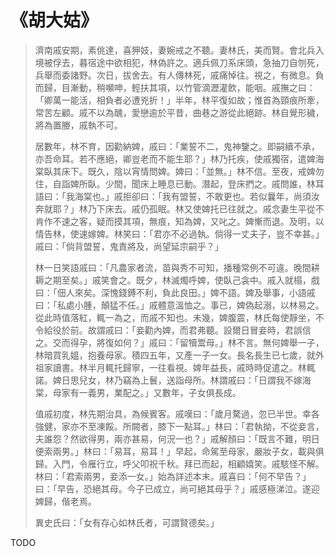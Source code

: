 # 《胡大姑》

> 濟南戚安期，素佻達，喜狎妓，妻婉戒之不聽。妻林氏，美而賢。會北兵入境被俘去，暮宿途中欲相犯，林偽許之。適兵佩刀系床頭，急抽刀自刎死，兵舉而委諸野。次日，拔舍去。有人傳林死，戚痛悼往。視之，有微息。負而歸，目漸動，稍嚬呻，輕扶其項，以竹管滴瀝灌飲，能咽。戚撫之曰：「卿萬一能活，相負者必遭兇折！」半年，林平復如故；惟首為頸痕所牽，常苦左顧。戚不以為醜，愛戀逾於平昔，曲巷之游從此絕跡。林自覺形穢，將為置媵，戚執不可。
>
> 居數年，林不育，因勸納婢，戚曰：「業誓不二，鬼神鑒之。即嗣續不承，亦吾命耳。若不應絕，卿豈老而不能生耶？」林乃托疾，使戚獨宿，遣婢海棠臥其床下。既久，陰以宵情問婢。婢曰：「並無。」林不信。至夜，戒婢勿住，自詣婢所臥。少間，聞床上睡息已動。潛起，登床捫之。戚問誰，林耳語曰：「我海棠也。」戚拒卻曰：「我有盟誓，不敢更也。若似曩年，尚須汝奔就耶？」林乃下床去。戚仍孤眠。林又使婢托已往就之。戚念妻生平從不肯作不速之客，疑而摸其項，無痕，知為婢，又叱之。婢慚而退。及明，以情告林，使速嫁婢。林笑曰：「君亦不必過執。倘得一丈夫子，豈不幸甚。」戚曰：「倘背盟誓，鬼責將及，尚望延宗嗣乎？」
>
> 林一日笑語戚曰：「凡農家者流，苗與秀不可知，播種常例不可違。晚間耕耨之期至矣。」戚笑會之。既夕，林滅燭呼婢，使臥己衾中。戚入就榻，戲曰：「佃人來矣。深愧錢鎛不利，負此良田。」婢不語。婢及舉事，小語戚曰：「私處小腫，顛猛不任。」戚體意溫恤之。事已，婢偽起溺，以林易之。從此時值落紅，輒一為之，而戚不知也。未幾，婢腹震，林氏每使靜坐，不令給役於前。故謂戚曰：「妾勸內婢，而君弗聽。設爾日冒妾時，君誤信之。交而得孕，將復如何？」戚曰：「留犢鬻母。」林不言。無何婢舉一子，林暗買乳媼，抱養母家。積四五年，又產一子一女。長名長生已七歲，就外祖家讀書。林半月輒托歸寧，一往看視。婢年益長，戚時時促遣之。林輒諾。婢日思兒女，林乃竊為上鬟，送詣母所。林謂戚曰：「日謂我不嫁海棠，母家有一義男，業配之。」又數年，子女俱長成。
>
> 值戚初度，林先期治具，為候賓客。戚嘆曰：「歲月騖過，忽已半世。幸各強健，家亦不至凍餒。所闕者，膝下一點耳。」林曰：「君執拗，不從妾言，夫誰怨？然欲得男，兩亦甚易，何況一也？」戚解顏曰：「既言不難，明日便索兩男。」林曰：「易耳，易耳！」早起，命駕至母家，嚴妝子女，載與俱歸。入門，令雁行立，呼父叩祝千秋。拜已而起，相顧嬉笑。戚駭怪不解。林曰：「君索兩男，妾添一女。」始為詳述本末。戚喜曰：「何不早告？」曰：「早告，恐絕其母。今子已成立，尚可絕其母乎？」戚感極涕泣。遂迎婢歸，偕老焉。
>
> 異史氏曰：「女有存心如林氏者，可謂賢德矣。」

TODO
